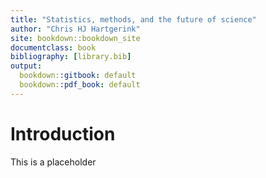 ```yaml
---
title: "Statistics, methods, and the future of science"
author: "Chris HJ Hartgerink"
site: bookdown::bookdown_site
documentclass: book
bibliography: [library.bib]
output:
  bookdown::gitbook: default
  bookdown::pdf_book: default
---
```


# Introduction

This is a placeholder